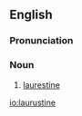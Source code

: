 ==English==

===Pronunciation===
{{rfp|lang=en}}

===Noun===
{{en-noun|?}}

# [[laurestine]]

[[io:laurustine]]
